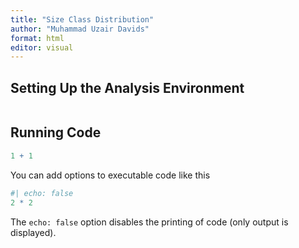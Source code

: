 ```yaml
---
title: "Size Class Distribution"
author: "Muhammad Uzair Davids"
format: html
editor: visual
---
```


## Setting Up the Analysis Environment

```r

```

## Running Code

```r
1 + 1
```

You can add options to executable code like this

```r
#| echo: false
2 * 2
```

The `echo: false` option disables the printing of code (only output is displayed).
